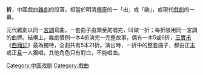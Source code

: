 {{Unreferenced|time=2016-05-24T01:33:39+00:00}}
'''折'''，中國戲曲[[雜劇|雜劇]]的段落，相當於明清[[傳奇|傳奇]]的一「出」或「齣」，或現代[[戲劇|戲劇]]的一幕。

元代雜劇以同一[[宮調|宮調]]寫曲，一套曲子由頭至尾唱完，叫做一折；每折限用同一宮調的曲牌。結構上，雜劇慣例一本4折演完一完整故事，偶有一本5或6折，[[王實甫|王實甫]]《[[西廂記|西廂記]]》最為獨特，全劇共有5本21折。演出時，一折中的整套曲子，都由正[[末|末]]或正[[旦|旦]]一人獨唱，其他角色只有對白，不能唱曲。
{{戏曲小作品}}
[[Category:中国戏剧|Category:中国戏剧]]
[[Category:戲曲|Category:戲曲]]